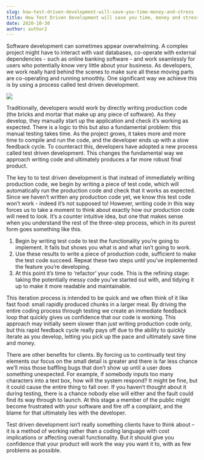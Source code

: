 ```yaml
---
slug: how-test-driven-development-will-save-you-time-money-and-stress
title: How Test Driven Development will save you time, money and stress
date: 2020-10-30
author: author2
---
```

Software development can sometimes appear overwhelming. A complex project might have to interact with vast databases, co-operate with external dependencies - such as online banking software - and work seamlessly for users who potentially know very little about your business. As developers, we work really hard behind the scenes to make sure all these moving parts are co-operating and running smoothly. One significant way we achieve this is by using a process called test driven development.

![](/images/test-driven-development.jpg)

Traditionally, developers would work by directly writing production code (the bricks and mortar that make up any piece of software). As they develop, they manually start up the application and check it’s working as expected. There is a logic to this but also a fundamental problem: this manual testing takes time. As the project grows, it takes more and more time to compile and run the code, and the developer ends up with a slow feedback cycle. To counteract this, developers have adopted a new process called test driven development. This changes the fundamental way we approach writing code and ultimately produces a far more robust final product. 

The key to to test driven development is that instead of immediately writing production code, we begin by writing a piece of test code, which will automatically run the production code and check that it works as expected. Since we haven’t written any production code yet, we know this test code won’t work - indeed it’s not supposed to! However, writing code in this way forces us to take a moment to think about exactly how our production code will need to look.  It’s a counter intuitive idea, but one that makes sense when you understand the rest of the three-step process, which in its purest form goes something like this.

1. Begin by writing test code to test the functionality you’re going to implement. It fails but shows you what is and what isn’t going to work.
2. Use these results to write a piece of production code, sufficient to make the test code succeed. Repeat these two steps until you’ve implemented the feature you’re developing.
3. At this point it’s time to ‘refactor’ your code. This is the refining stage: taking the potentially messy code you’ve started out with, and tidying it up to make it more readable and maintainable.

This iteration process is intended to be quick and we often think of it like fast food: small rapidly produced chunks in a larger meal. By driving the entire coding process through testing we create an immediate feedback loop that quickly gives us confidence that our code is working. This approach may initially seem slower than just writing production code only, but this rapid feedback cycle really pays off due to the ability to quickly iterate as you develop, letting you pick up the pace and ultimately save time and money.

There are other benefits for clients. By forcing us to continually test tiny elements our focus on the small detail is greater and there is far less chance we’ll miss those baffling bugs that don’t show up until a user does something unexpected. For example, if somebody inputs too many characters into a text box, how will the system respond? It might be fine, but it could cause the entire thing to fall over. If you haven’t thought about it during testing, there is a chance nobody else will either and the fault could find its way through to launch. At this stage a member of the public might become frustrated with your software and fire off a complaint, and the blame for that ultimately lies with the developer.

Test driven development isn’t really something clients have to think about – it is a method of working rather than a coding language with cost implications or affecting overall functionality. But it should give you confidence that your product will work the way you want it to, with as few problems as possible.